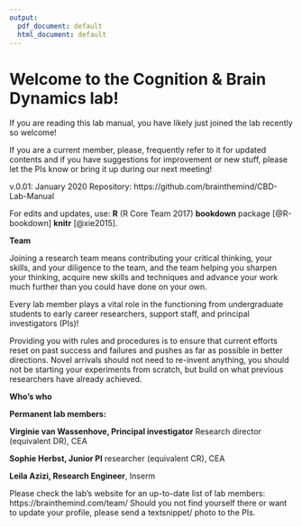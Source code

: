 ```yaml
---
output:
  pdf_document: default
  html_document: default
---
```

# Welcome to the Cognition & Brain Dynamics lab! 

If you are reading this lab manual, you have likely just joined the lab recently so welcome! 

If you are a current member, please, frequently refer to it for updated contents and if you have suggestions for improvement or new stuff, please let the PIs know or bring it up during our next meeting!

v.0.01: January 2020
Repository: https://github.com/brainthemind/CBD-Lab-Manual

For edits and updates, use:
**R** (R Core Team 2017) 
**bookdown** package [@R-bookdown] 
**knitr** [@xie2015].


**Team **

Joining a research team means contributing your critical thinking, your skills, and your diligence to the team, and the team helping you sharpen your thinking, acquire new skills and techniques and advance your work much further than you could have done on your own.

Every lab member plays a vital role in the functioning from undergraduate students to early career researchers, support staff, and principal investigators (PIs)!

Providing you with rules and procedures is to ensure that current efforts reset on past success and failures and pushes as
far as possible in better directions. Novel arrivals should not need to re-invent anything, you should not be starting your experiments from scratch, but build on what previous researchers have already achieved.


**Who's who **

**Permanent lab members:** 

**Virginie van Wassenhove, Principal investigator** Research director (equivalent DR), CEA

**Sophie Herbst, Junior PI** researcher (equivalent CR), CEA

**Leila Azizi, Research Engineer**, Inserm

Please check the lab's website for an up-to-date list of lab members:
https://brainthemind.com/team/
Should you not find yourself there or want to update your profile, please send a textsnippet/ photo to the PIs. 
